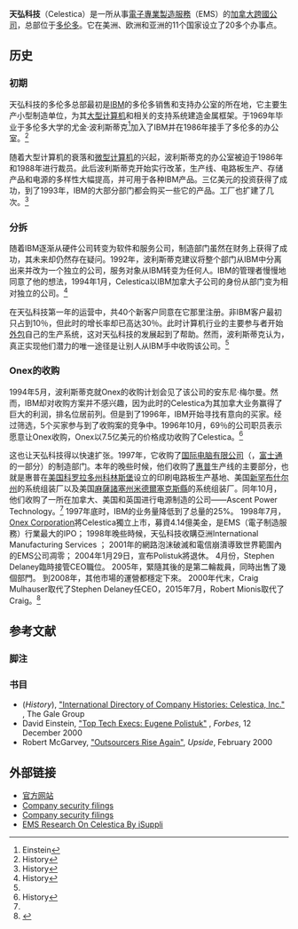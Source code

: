 {{Infobox company
| name = 天弘科技 <br> Celestica
| logo = <!-- 檔案不存在 [[File:Celestica_logo.svg|150px]] ，可從英文維基百科取得 -->
| type = [[上市公司|上市公司]]
| traded_as = {{TSX|CLS}}<br>{{NYSE|CLS}}
| key_people = 羅偉瑞（[[首席执行官|首席执行官]]）
| industry = [[电子学|电子学]]
| products = Communications, Enterprise and Cloud Solutions, Industrial, Aerospace and Defense, Renewable Energy, HealthTech, Semiconductor Capital Equipment, Consumer
| revenue =56亿美元（2015年）
| num_employees = 25000（2016年）<ref name=zenobank>{{cite web|url=http://zenobank.com/index.php?symbol=CLS&page=quotesearch|title=Company Profile for Celestica Inc (CLS)|accessdate=2008-10-07|archive-url=https://web.archive.org/web/20090616150527/http://zenobank.com/index.php?symbol=CLS&page=quotesearch|archive-date=2009-06-16|dead-url=yes}}</ref>
| parent = {{tsl|en|Onex Corporation||Onex Corporation}}
| subsid =
| homepage = [http://www.celestica.com/ www.celestica.com]
| footnotes =
| foundation = 1994年
| location = [[加拿大|加拿大]][[多伦多|多伦多]]
}}

'''天弘科技'''（Celestica）是一所从事[[電子專業製造服務|電子專業製造服務]]（EMS）的[[加拿大|加拿大]][[跨國公司|跨國公司]]，总部位于[[多伦多|多伦多]]。它在美洲、欧洲和亚洲的11个国家设立了20多个办事点。

== 历史 ==

=== 初期 ===
天弘科技的多伦多总部最初是[[IBM|IBM]]的多伦多销售和支持办公室的所在地，它主要生产小型制造单位，为其[[大型计算机|大型计算机]]和相关的支持系统建造金属框架。于1969年毕业于多伦多大学的尤金·波利斯蒂克<ref name="ein">Einstein</ref>加入了IBM并在1986年接手了多伦多的办公室。<ref name="hist">History</ref>

随着大型计算机的衰落和[[微型计算机|微型计算机]]的兴起，波利斯蒂克的办公室被迫于1986年和1988年进行裁员。此后波利斯蒂克开始实行改革，生产线、电路板生产、存储产品和电源的多样性大幅提高，并可用于各种IBM产品。三亿美元的投资获得了成功，到了1993年，IBM的大部分部门都会购买一些它的产品。工厂也扩建了几次。<ref name="hist2">History</ref>

=== 分拆 ===
随着IBM逐渐从硬件公司转变为软件和服务公司，制造部门虽然在财务上获得了成功，其未来却仍然存在疑问。1992年，波利斯蒂克建议将整个部门从IBM中分离出来并改为一个独立的公司，服务对象从IBM转变为任何人。IBM的管理者慢慢地同意了他的想法，1994年1月，Celestica以IBM加拿大子公司的身份从部门变为相对独立的公司。<ref name="hist3">History</ref>

在天弘科技第一年的运营中，共40个新客户同意在它那里注册。非IBM客户最初只占到10％，但此时的增长率却已高达30％。此时计算机行业的主要参与者开始[[外包|外包]]自己的生产系统，这对天弘科技的发展起到了帮助。然而，波利斯蒂克认为，真正实现他们潜力的唯一途径是让别人从IBM手中收购该公司。<ref name="hist4" />

=== Onex的收购 ===
1994年5月，波利斯蒂克就Onex的收购计划会见了该公司的安东尼·梅尔曼。然而，IBM却对收购方案并不感兴趣，因为此时的Celestica为其加拿大业务赢得了巨大的利润，排名位居前列。但是到了1996年，IBM开始寻找有意向的买家。经过筛选，5个买家参与到了收购案的竞争中。1996年10月，69％的公司职员表示愿意让Onex收购，Onex以7.5亿美元的价格成功收购了Celestica。<ref name="hist5">History</ref>

这也让天弘科技得以快速扩张。1997年，它收购了[[国际电脑有限公司|国际电脑有限公司]]（{{Lang-en|International Computers Limited }}，[[富士通|富士通]]的一部分）的制造部门。本年的晚些时候，他们收购了[[惠普|惠普]]生产线的主要部分，也就是惠普在[[美国|美国]][[科罗拉多州|科罗拉多州]][[科林斯堡_(科罗拉多州)|科林斯堡]]设立的印刷电路板生产基地、美国[[新罕布什尔州|新罕布什尔州]]的系统组装厂以及美国[[麻薩諸塞州|麻薩諸塞州]][[米德爾塞克斯縣_(麻薩諸塞州)|米德爾塞克斯縣]]的系统组装厂。同年10月，他们收购了一所在加拿大、美国和英国进行电源制造的公司——Ascent Power Technology。<ref name="hist6" />
1997年底时，IBM的业务量降低到了总量的25%。
1998年7月，[[Onex_Corporation|Onex Corporation]]將Celestica獨立上市，募資4.14億美金，是EMS（電子制造服務）行業最大的IPO；
1998年晚些時候，天弘科技收購亞洲International Manufacturing Services ；
2001年的網路泡沫破滅和電信崩潰導致世界範圍內的EMS公司凋零；
2004年1月29日，宣布Polistuk將退休。 4月份，Stephen Delaney臨時接管CEO職位。
2005年，緊隨其後的是第二輪裁員，同時出售了幾個部門。
到2008年，其他市場的運營都穩定下來。
2000年代末，Craig Mulhauser取代了Stephen Delaney任CEO，2015年7月，Robert Mionis取代了Craig。<ref name="hist7">{{Cite web |url=https://www.abxusa.com/cls/ |title=存档副本 |access-date=2021-01-01 |archive-date=2022-03-28 |archive-url=https://web.archive.org/web/20220328063601/https://abxusa.com/cls/ }}</ref>

== 参考文献 ==

=== 脚注 ===
{{Reflist}}

=== 书目 ===
* (''History''), [http://www.answers.com/topic/celestica-inc "International Directory of Company Histories: Celestica, Inc."] {{Wayback|url=http://www.answers.com/topic/celestica-inc |date=20190212011806 }}, The Gale Group
* David Einstein, [http://www.forbes.com/2000/12/12/1212topexecspolistuk.html "Top Tech Execs: Eugene Polistuk"] {{Wayback|url=http://www.forbes.com/2000/12/12/1212topexecspolistuk.html |date=20211027130117 }}, ''Forbes'', 12 December 2000
* Robert McGarvey, [https://web.archive.org/web/20160817101118/http://www.cmcseattle.com/newsfolder/february_2000.htm "Outsourcers Rise Again"], ''Upside'', February 2000

== 外部链接 ==
* [http://www.celestica.com 官方网站] {{Wayback|url=http://www.celestica.com/ |date=20210228033044 }}
* [http://www.sedar.com Company security filings] {{Wayback|url=http://www.sedar.com/ |date=20210304001157 }}
* [http://www.sec.gov Company security filings] {{Wayback|url=http://www.sec.gov/ |date=20210304183015 }}
* [http://www.isuppli.com/catalog/ems-research-odm-electronic-manufacturing.asp EMS Research On Celestica By iSuppli] {{Wayback|url=http://www.isuppli.com/catalog/ems-research-odm-electronic-manufacturing.asp |date=20070121182152 }}
{{Major information technology companies}}